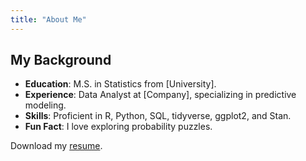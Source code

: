 ---
title: "About Me"
---

## My Background

- **Education**: M.S. in Statistics from [University].  
- **Experience**: Data Analyst at [Company], specializing in predictive modeling.  
- **Skills**: Proficient in R, Python, SQL, tidyverse, ggplot2, and Stan.  
- **Fun Fact**: I love exploring probability puzzles.

Download my [resume](./resume.pdf).